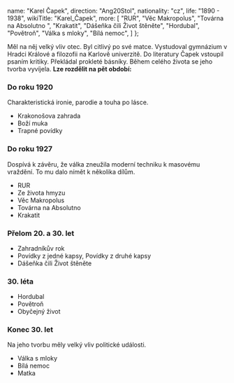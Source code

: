 
  name: "Karel Čapek",
  direction: "Ang20Stol",
  nationality: "cz",
  life: "1890 - 1938",
  wikiTitle: "Karel_Čapek",
  more: [
    "RUR",
    "Věc Makropolus",
    "Továrna na Absolutno ",
    "Krakatit",
    "Dášeňka čili Život štěněte",
    "Hordubal",
    "Povětroň",
    "Válka s mloky",
    "Bílá nemoc",
  ]
};

<Author author={author} wikiText hideSource />

Měl na něj velký vliv otec. Byl citlivý po své matce. Vystudoval gymnázium v Hradci Králové a filozofii na Karlově univerzitě. 
Do literatury Čapek vstoupil psaním kritiky. Překládal prokleté básníky. Během celého života se jeho tvorba vyvíjela. **Lze rozdělit na pět období:**

### Do roku 1920

Charakteristická ironie, parodie a touha po lásce.
- Krakonošova zahrada
- Boží muka
- Trapné povídky

### Do roku 1927

Dospívá k závěru, že válka zneužila moderní techniku k masovému vraždění. To mu dalo nímět k několika dílům.
- RUR
- Ze života hmyzu
- Věc Makropolus
- Továrna na Absolutno
- Krakatit

### Přelom 20. a 30. let

- Zahradníkův rok
- Povídky z jedné kapsy, Povídky z druhé kapsy
- Dášeňka čili Život štěněte

### 30. léta

- Hordubal
- Povětroň
- Obyčejný život

### Konec 30. let

Na jeho tvorbu měly velký vliv politické události.
- Válka s mloky
- Bílá nemoc
- Matka